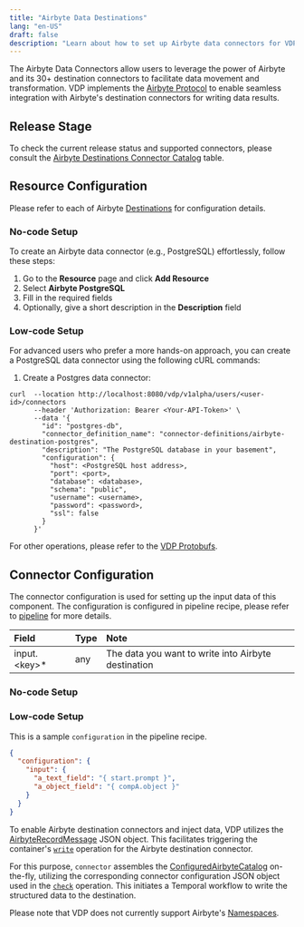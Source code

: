 ```yaml
---
title: "Airbyte Data Destinations"
lang: "en-US"
draft: false
description: "Learn about how to set up Airbyte data connectors for VDP https://github.com/instill-ai/vdp"
---
```


The Airbyte Data Connectors allow users to leverage the power of Airbyte and its 30+ destination connectors to facilitate data movement and transformation.
VDP implements the [Airbyte Protocol](https://docs.airbyte.com/understanding-airbyte/airbyte-protocol) to enable seamless integration with Airbyte's destination connectors for writing data results.

## Release Stage

To check the current release status and supported connectors, please consult the [Airbyte Destinations Connector Catalog](https://docs.airbyte.com/integrations/#destinations) table.

## Resource Configuration

Please refer to each of Airbyte [Destinations](https://docs.airbyte.com/category/destinations) for configuration details.

### No-code Setup

To create an Airbyte data connector (e.g., PostgreSQL) effortlessly, follow these steps:

1. Go to the **Resource** page and click **Add Resource**
2. Select **Airbyte PostgreSQL**
3. Fill in the required fields
4. Optionally, give a short description in the **Description** field

### Low-code Setup

For advanced users who prefer a more hands-on approach, you can create a PostgreSQL data connector using the following cURL commands:

1. Create a Postgres data connector:

```shellscript cURL
curl  --location http://localhost:8080/vdp/v1alpha/users/<user-id>/connectors
      --header 'Authorization: Bearer <Your-API-Token>' \
      --data '{
        "id": "postgres-db",
        "connector_definition_name": "connector-definitions/airbyte-destination-postgres",
        "description": "The PostgreSQL database in your basement",
        "configuration": {
          "host": <PostgreSQL host address>,
          "port": <port>,
          "database": <database>,
          "schema": "public",
          "username": <username>,
          "password": <password>,
          "ssl": false
        }
      }'
```

For other operations, please refer to the [VDP Protobufs](https://buf.build/instill-ai/protobufs).

## Connector Configuration

The connector configuration is used for setting up the input data of this component. The configuration is configured in pipeline recipe, please refer to [pipeline](../../core/concepts/pipeline) for more details.

| Field           | Type | Note                                                |
| :-------------- | :--- | :-------------------------------------------------- |
| input.\<key\>\* | any  | The data you want to write into Airbyte destination |

### No-code Setup

### Low-code Setup

This is a sample `configuration` in the pipeline recipe.

```json
{
  "configuration": {
    "input": {
      "a_text_field": "{ start.prompt }",
      "a_object_field": "{ compA.object }"
    }
  }
}
```

To enable Airbyte destination connectors and inject data, VDP utilizes the [AirbyteRecordMessage](https://docs.airbyte.com/understanding-airbyte/airbyte-protocol/#airbyterecordmessage) JSON object.
This facilitates triggering the container's [`write`](https://docs.airbyte.com/understanding-airbyte/airbyte-protocol/#write) operation for the Airbyte destination connector.

For this purpose, `connector` assembles the [ConfiguredAirbyteCatalog](https://docs.airbyte.com/understanding-airbyte/beginners-guide-to-catalog/#configuredairbytecatalog) on-the-fly,
utilizing the corresponding connector configuration JSON object used in the [`check`](https://docs.airbyte.com/understanding-airbyte/airbyte-protocol/#check) operation.
This initiates a Temporal workflow to write the structured data to the destination.

Please note that VDP does not currently support Airbyte's [Namespaces](https://docs.airbyte.com/understanding-airbyte/namespaces).

